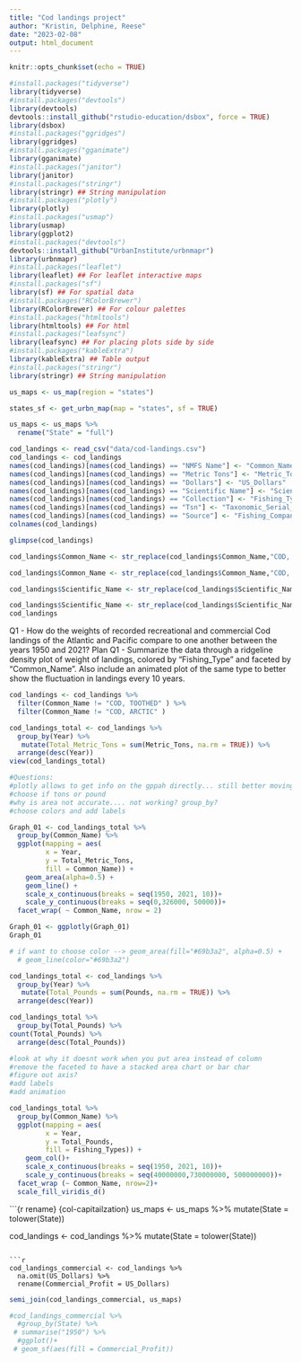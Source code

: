 ```yaml
---
title: "Cod landings project"
author: "Kristin, Delphine, Reese"
date: "2023-02-08"
output: html_document
---
```


```r
knitr::opts_chunk$set(echo = TRUE)
```

```r
#install.packages("tidyverse")
library(tidyverse)
#install.packages("devtools")
library(devtools)
devtools::install_github("rstudio-education/dsbox", force = TRUE)
library(dsbox)
#install.packages("ggridges")
library(ggridges)
#install.packages("gganimate")
library(gganimate)
#install.packages("janitor")
library(janitor)
#install.packages("stringr")
library(stringr) ## String manipulation
#install.packages("plotly")
library(plotly)
#install.packages("usmap")
library(usmap)
library(ggplot2)
#install.packages("devtools")
devtools::install_github("UrbanInstitute/urbnmapr")
library(urbnmapr)
#install.packages("leaflet")
library(leaflet) ## For leaflet interactive maps
#install.packages("sf")
library(sf) ## For spatial data
#install.packages("RColorBrewer")
library(RColorBrewer) ## For colour palettes
#install.packages("htmltools")
library(htmltools) ## For html
#install.packages("leafsync")
library(leafsync) ## For placing plots side by side
#install.packages("kableExtra")
library(kableExtra) ## Table output
#install.packages("stringr")
library(stringr) ## String manipulation
```

```r

us_maps <- us_map(region = "states")

states_sf <- get_urbn_map(map = "states", sf = TRUE)

us_maps <- us_maps %>%
  rename("State" = "full")

```



```r
cod_landings <- read_csv("data/cod-landings.csv")  
cod_landings <- cod_landings 
names(cod_landings)[names(cod_landings) == "NMFS Name"] <- "Common_Name"
names(cod_landings)[names(cod_landings) == "Metric Tons"] <- "Metric_Tons"
names(cod_landings)[names(cod_landings) == "Dollars"] <- "US_Dollars"
names(cod_landings)[names(cod_landings) == "Scientific Name"] <- "Scientific_Name"
names(cod_landings)[names(cod_landings) == "Collection"] <- "Fishing_Types"
names(cod_landings)[names(cod_landings) == "Tsn"] <- "Taxonomic_Serial_Number"
names(cod_landings)[names(cod_landings) == "Source"] <- "Fishing_Companies"
colnames(cod_landings)

```
```r
glimpse(cod_landings)
```

```r
cod_landings$Common_Name <- str_replace(cod_landings$Common_Name,"COD, PACIFIC", "Pacific_Cod")

cod_landings$Common_Name <- str_replace(cod_landings$Common_Name,"COD, ATLANTIC", "Atlantic_Cod")

cod_landings$Scientific_Name <- str_replace(cod_landings$Scientific_Name, "Gadus macrocephalus", "Gadus_macrocephalus")

cod_landings$Scientific_Name <- str_replace(cod_landings$Scientific_Name, "Gadus morhua", "Gadus_morhua")
cod_landings
```

Q1 - How do the weights of recorded recreational and commercial Cod landings of the Atlantic and Pacific compare to one another between the years 1950 and 2021?
Plan Q1 - Summarize the data through a ridgeline density plot of weight of landings, colored by “Fishing_Type” and faceted by “Common_Name”. Also include an animated plot of the same type to better show the fluctuation in landings every 10 years. 

```r
cod_landings <- cod_landings %>% 
  filter(Common_Name != "COD, TOOTHED" ) %>% 
  filter(Common_Name != "COD, ARCTIC" )
```

```r
cod_landings_total <- cod_landings %>%
  group_by(Year) %>%
   mutate(Total_Metric_Tons = sum(Metric_Tons, na.rm = TRUE)) %>%
  arrange(desc(Year))
view(cod_landings_total)

```

```r
#Questions:
#plotly allows to get info on the gppah directly... still better moving
#choose if tons or pound
#why is area not accurate.... not working? group_by?
#choose colors and add labels

Graph_01 <- cod_landings_total %>% 
  group_by(Common_Name) %>%
  ggplot(mapping = aes(
         x = Year,
         y = Total_Metric_Tons,
         fill = Common_Name)) +
    geom_area(alpha=0.5) +
    geom_line() +
    scale_x_continuous(breaks = seq(1950, 2021, 10))+
    scale_y_continuous(breaks = seq(0,326000, 50000))+
  facet_wrap( ~ Common_Name, nrow = 2)

Graph_01 <- ggplotly(Graph_01)
Graph_01

# if want to choose color --> geom_area(fill="#69b3a2", alpha=0.5) +
  # geom_line(color="#69b3a2") 


```


```r
cod_landings_total <- cod_landings %>%
  group_by(Year) %>%
   mutate(Total_Pounds = sum(Pounds, na.rm = TRUE)) %>%
  arrange(desc(Year))
```
```r
cod_landings_total %>% 
  group_by(Total_Pounds) %>% 
count(Total_Pounds) %>% 
  arrange(desc(Total_Pounds))
```


```r
#look at why it doesnt work when you put area instead of column
#remove the faceted to have a stacked area chart or bar char
#figure out axis?
#add labels
#add animation

cod_landings_total %>%
  group_by(Common_Name) %>% 
  ggplot(mapping = aes(
         x = Year,
         y = Total_Pounds,
         fill = Fishing_Types)) +
    geom_col()+
    scale_x_continuous(breaks = seq(1950, 2021, 10))+
    scale_y_continuous(breaks = seq(40000000,730000000, 500000000))+
  facet_wrap (~ Common_Name, nrow=2)+
  scale_fill_viridis_d()


```



```{r rename} {col-capitailzation}
us_maps <- us_maps %>% 
  mutate(State = tolower(State))

cod_landings <- cod_landings %>%
  mutate(State = tolower(State))
```

```r
cod_landings_commercial <- cod_landings %>%
  na.omit(US_Dollars) %>%
  rename(Commercial_Profit = US_Dollars)
```

```r
semi_join(cod_landings_commercial, us_maps)
```



```r
#cod_landings_commercial %>%
  #group_by(State) %>%
 # summarise("1950") %>%
  #ggplot()+
 # geom_sf(aes(fill = Commercial_Profit))
```

